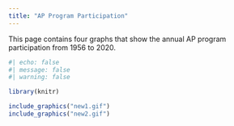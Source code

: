 ```yaml
---
title: "AP Program Participation"
---
```


This page contains four graphs that show the annual AP program participation from 1956 to 2020.

```r
#| echo: false
#| message: false
#| warning: false

library(knitr)

include_graphics("new1.gif")
include_graphics("new2.gif")
```

